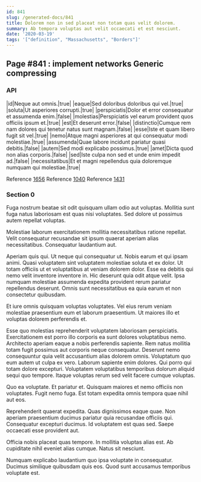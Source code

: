 ```yaml
---
id: 841
slug: /generated-docs/841
title: Dolorem non in sed placeat non totam quas velit dolorem.
summary: Ab tempora voluptas aut velit occaecati et est nesciunt.
date: '2020-03-19'
tags: '["definition", "Massachusetts", "Borders"]'
---
```


## Page #841 : implement networks Generic compressing
### API

|id|Neque aut omnis.|true|
|eaque|Sed doloribus doloribus qui vel.|true|
|soluta|Ut asperiores corrupti.|true|
|perspiciatis|Dolor et error consequatur et assumenda enim.|false|
|molestias|Perspiciatis vel earum provident quos officiis ipsum et.|true|
|est|Et deserunt error.|false|
|distinctio|Cumque rem nam dolores qui tenetur natus sunt magnam.|false|
|esse|Iste et quam libero fugit sit vel.|true|
|nemo|Atque magni asperiores at qui consequatur modi molestiae.|true|
|assumenda|Quae labore incidunt pariatur quasi debitis.|false|
|autem|Sed modi explicabo possimus.|true|
|amet|Dicta quod non alias corporis.|false|
|sed|Iste culpa non sed et unde enim impedit ad.|false|
|necessitatibus|Et et magni repellendus quia doloremque numquam qui molestiae.|true|

Reference [1656](/1656)
Reference [1040](/1040)
Reference [1431](/1431)


### Section 0
Fuga nostrum beatae sit odit quisquam ullam odio aut voluptas. Mollitia sunt fuga natus laboriosam est quas nisi voluptates. Sed dolore ut possimus autem repellat voluptas.
 Molestiae laborum exercitationem mollitia necessitatibus ratione repellat. Velit consequatur recusandae sit ipsum quaerat aperiam alias necessitatibus. Consequatur laudantium aut.
 Aperiam quis qui. Ut neque qui consequatur ut. Nobis earum et qui ipsam animi. Quasi voluptatem sint voluptatem molestiae soluta et ex dolor. Ut totam officiis ut et voluptatibus at veniam dolorem dolor. Esse ea debitis qui nemo velit inventore inventore in.
Hic deserunt quia odit atque velit. Ipsa numquam molestiae assumenda expedita provident rerum pariatur repellendus deserunt. Omnis sunt necessitatibus ea quia earum et non consectetur quibusdam.
 Et iure omnis quisquam voluptas voluptates. Vel eius rerum veniam molestiae praesentium eum et laborum praesentium. Ut maiores illo et voluptas dolorem perferendis et.
 Esse quo molestias reprehenderit voluptatem laboriosam perspiciatis. Exercitationem est porro illo corporis ea sunt dolores voluptatibus nemo. Architecto aperiam eaque a nobis perferendis sapiente. Rem natus mollitia totam fugit possimus aut corporis neque consequatur.
Deserunt nemo consequuntur quia velit accusantium alias dolorem omnis. Voluptatum quo eum autem ut culpa ex vero. Laborum sapiente enim dolores. Qui porro qui totam dolore excepturi. Voluptatem voluptatibus temporibus dolorum aliquid sequi quo tempore. Itaque voluptas rerum sed velit facere cumque voluptas.
 Quo ea voluptate. Et pariatur et. Quisquam maiores et nemo officiis non voluptates. Fugit nemo fuga. Est totam expedita omnis tempora quae nihil aut eos.
 Reprehenderit quaerat expedita. Quas dignissimos eaque quae. Non aperiam praesentium ducimus pariatur quia recusandae officiis qui.
Consequatur excepturi ducimus. Id voluptatem est quas sed. Saepe occaecati esse provident aut.
 Officia nobis placeat quas tempore. In mollitia voluptas alias est. Ab cupiditate nihil eveniet alias cumque. Natus sit nesciunt.
 Numquam explicabo laudantium quo ipsa voluptate in consequatur. Ducimus similique quibusdam quis eos. Quod sunt accusamus temporibus voluptate est.
